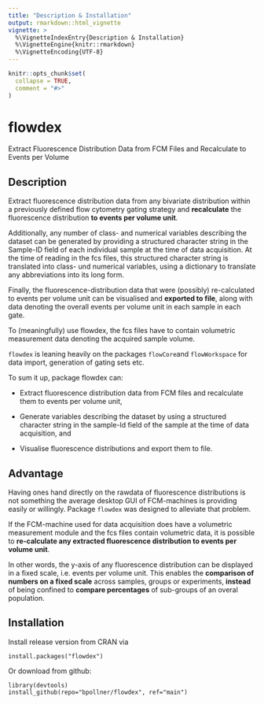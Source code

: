 ```yaml
---
title: "Description & Installation"
output: rmarkdown::html_vignette
vignette: >
  %\VignetteIndexEntry{Description & Installation}
  %\VignetteEngine{knitr::rmarkdown}
  %\VignetteEncoding{UTF-8}
---
```


```r
knitr::opts_chunk$set(
  collapse = TRUE,
  comment = "#>"
)
```

# flowdex

Extract Fluorescence Distribution Data from FCM Files and Recalculate to Events per Volume

## Description

Extract fluorescence distribution data from any bivariate distribution within a previously defined flow cytometry gating strategy and **recalculate** the fluorescence distribution **to events per volume unit**.

Additionally, any number of class- and numerical variables describing the dataset can be generated by providing a structured character string in the Sample-ID field of each individual sample at the time of data acquisition. At the time of reading in the fcs files, this structured character string is translated into class- und numerical variables, using a dictionary to translate any abbreviations into its long form.

Finally, the fluorescence-distribution data that were (possibly) re-calculated to events per volume unit can be visualised and **exported to file**, along with data denoting the overall events per volume unit in each sample in each gate.

To (meaningfully) use flowdex, the fcs files have to contain volumetric measurement data denoting the acquired sample volume.

`flowdex` is leaning heavily on the packages `flowCore`and `flowWorkspace` for data import, generation of gating sets etc.

To sum it up, package flowdex can:

-   Extract fluorescence distribution data from FCM files and recalculate them to events per volume unit,

-   Generate variables describing the dataset by using a structured character string in the sample-Id field of the sample at the time of data acquisition, and

-   Visualise fluorescence distributions and export them to file.

## Advantage

Having ones hand directly on the rawdata of fluorescence distributions is not something the average desktop GUI of FCM-machines is providing easily or willingly. Package `flowdex` was designed to alleviate that problem.

If the FCM-machine used for data acquisition does have a volumetric measurement module and the fcs files contain volumetric data, it is possible to **re-calculate any extracted fluorescence distribution to events per volume unit**.

In other words, the y-axis of any fluorescence distribution can be displayed in a fixed scale, i.e. events per volume unit. This enables the **comparison of numbers on a fixed scale** across samples, groups or experiments, **instead** of being confined to **compare percentages** of sub-groups of an overal population.

## Installation

Install release version from CRAN via

    install.packages("flowdex") 

Or download from github:

    library(devtools)
    install_github(repo="bpollner/flowdex", ref="main")
